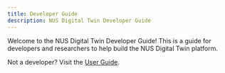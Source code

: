 ```yaml
---
title: Developer Guide
description: NUS Digital Twin Developer Guide
---
```



Welcome to the NUS Digital Twin Developer Guide! This is a guide for developers and researchers to help build the NUS Digital Twin platform.

Not a developer? Visit the [User Guide](/user-guide).

<About />
